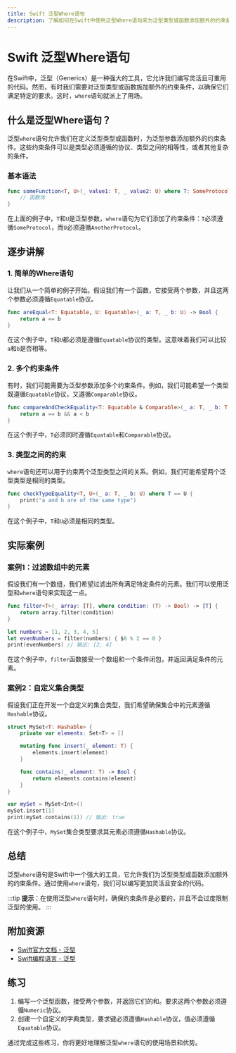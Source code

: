 ```yaml
---
title: Swift 泛型Where语句
description: 了解如何在Swift中使用泛型Where语句来为泛型类型或函数添加额外的约束条件。
---
```


# Swift 泛型Where语句

在Swift中，泛型（Generics）是一种强大的工具，它允许我们编写灵活且可重用的代码。然而，有时我们需要对泛型类型或函数施加额外的约束条件，以确保它们满足特定的要求。这时，`where`语句就派上了用场。

## 什么是泛型Where语句？

泛型`where`语句允许我们在定义泛型类型或函数时，为泛型参数添加额外的约束条件。这些约束条件可以是类型必须遵循的协议、类型之间的相等性，或者其他复杂的条件。

### 基本语法

```swift
func someFunction<T, U>(_ value1: T, _ value2: U) where T: SomeProtocol, U: AnotherProtocol {
    // 函数体
}
```

在上面的例子中，`T`和`U`是泛型参数，`where`语句为它们添加了约束条件：`T`必须遵循`SomeProtocol`，而`U`必须遵循`AnotherProtocol`。

## 逐步讲解

### 1. 简单的Where语句

让我们从一个简单的例子开始。假设我们有一个函数，它接受两个参数，并且这两个参数必须遵循`Equatable`协议。

```swift
func areEqual<T: Equatable, U: Equatable>(_ a: T, _ b: U) -> Bool {
    return a == b
}
```

在这个例子中，`T`和`U`都必须是遵循`Equatable`协议的类型。这意味着我们可以比较`a`和`b`是否相等。

### 2. 多个约束条件

有时，我们可能需要为泛型参数添加多个约束条件。例如，我们可能希望一个类型既遵循`Equatable`协议，又遵循`Comparable`协议。

```swift
func compareAndCheckEquality<T: Equatable & Comparable>(_ a: T, _ b: T) -> Bool {
    return a == b && a < b
}
```

在这个例子中，`T`必须同时遵循`Equatable`和`Comparable`协议。

### 3. 类型之间的约束

`where`语句还可以用于约束两个泛型类型之间的关系。例如，我们可能希望两个泛型类型是相同的类型。

```swift
func checkTypeEquality<T, U>(_ a: T, _ b: U) where T == U {
    print("a and b are of the same type")
}
```

在这个例子中，`T`和`U`必须是相同的类型。

## 实际案例

### 案例1：过滤数组中的元素

假设我们有一个数组，我们希望过滤出所有满足特定条件的元素。我们可以使用泛型和`where`语句来实现这一点。

```swift
func filter<T>(_ array: [T], where condition: (T) -> Bool) -> [T] {
    return array.filter(condition)
}

let numbers = [1, 2, 3, 4, 5]
let evenNumbers = filter(numbers) { $0 % 2 == 0 }
print(evenNumbers) // 输出: [2, 4]
```

在这个例子中，`filter`函数接受一个数组和一个条件闭包，并返回满足条件的元素。

### 案例2：自定义集合类型

假设我们正在开发一个自定义的集合类型，我们希望确保集合中的元素遵循`Hashable`协议。

```swift
struct MySet<T: Hashable> {
    private var elements: Set<T> = []

    mutating func insert(_ element: T) {
        elements.insert(element)
    }

    func contains(_ element: T) -> Bool {
        return elements.contains(element)
    }
}

var mySet = MySet<Int>()
mySet.insert(1)
print(mySet.contains(1)) // 输出: true
```

在这个例子中，`MySet`集合类型要求其元素必须遵循`Hashable`协议。

## 总结

泛型`where`语句是Swift中一个强大的工具，它允许我们为泛型类型或函数添加额外的约束条件。通过使用`where`语句，我们可以编写更加灵活且安全的代码。

:::tip
**提示**：在使用泛型`where`语句时，确保约束条件是必要的，并且不会过度限制泛型的使用。
:::

## 附加资源

- [Swift官方文档 - 泛型](https://docs.swift.org/swift-book/LanguageGuide/Generics.html)
- [Swift编程语言 - 泛型](https://swift.org/documentation/)

## 练习

1. 编写一个泛型函数，接受两个参数，并返回它们的和。要求这两个参数必须遵循`Numeric`协议。
2. 创建一个自定义的字典类型，要求键必须遵循`Hashable`协议，值必须遵循`Equatable`协议。

通过完成这些练习，你将更好地理解泛型`where`语句的使用场景和优势。